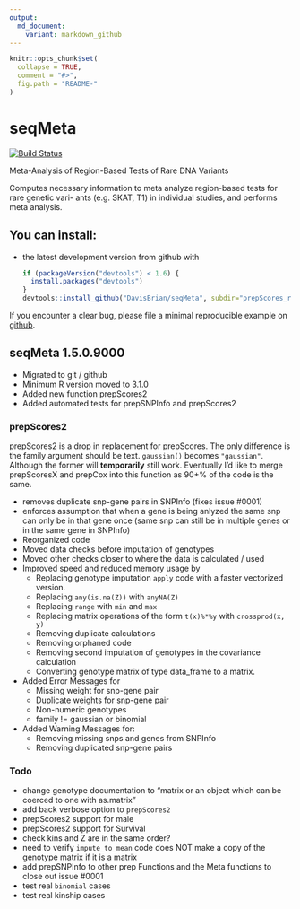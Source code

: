 ```yaml
---
output:
  md_document:
    variant: markdown_github
---
```


<!-- README.md is generated from README.Rmd. Please edit that file -->

```r
knitr::opts_chunk$set(
  collapse = TRUE,
  comment = "#>",
  fig.path = "README-"
)
```
# seqMeta
[![Build Status](https://travis-ci.org/DavisBrian/seqMeta.svg?branch=prepScores_refactored)](https://travis-ci.org/DavisBrian)

Meta-Analysis of Region-Based Tests of Rare DNA Variants

Computes necessary information to meta analyze region-based tests for rare genetic vari-
ants (e.g. SKAT, T1) in individual studies, and performs meta analysis.

## You can install:
* the latest development version from github with

    ```R
    if (packageVersion("devtools") < 1.6) {
      install.packages("devtools")
    }
    devtools::install_github("DavisBrian/seqMeta", subdir="prepScores_refactored")
    ```

If you encounter a clear bug, please file a minimal reproducible example on [github](https://github.com/DavisBrian/seqMeta/issues). 

## seqMeta 1.5.0.9000

* Migrated to git / github
* Minimum R version moved to 3.1.0
* Added new function prepScores2
* Added automated tests for prepSNPInfo and prepScores2

### prepScores2

prepScores2 is a drop in replacement for prepScores.  The only difference is the family argument should be text.  `gaussian()` becomes `"gaussian"`.  Although the former will **temporarily** still work.  Eventually I'd like to merge prepScoresX and prepCox into this function as 90+% of the code is the same.  

* removes duplicate snp-gene pairs in SNPInfo (fixes issue #0001)
* enforces assumption that when a gene is being anlyzed the same snp can only be in that gene once (same snp can still be in multiple genes or in the same gene in SNPInfo)
* Reorganized code
* Moved data checks before imputation of genotypes
* Moved other checks closer to where the data is calculated / used
* Improved speed and reduced memory usage by
    + Replacing genotype imputation `apply` code with a faster vectorized version.
    + Replacing `any(is.na(Z))` with `anyNA(Z)`
    + Replacing `range` with `min` and `max` 
    + Replacing matrix operations of the form `t(x)%*%y` with `crossprod(x, y)`
    + Removing duplicate calculations
    + Removing orphaned code
    + Removing second imputation of genotypes in the covariance calculation
    + Converting genotype matrix of type data_frame to a matrix.  
* Added Error Messages for
    + Missing weight for snp-gene pair
    + Duplicate weights for snp-gene pair
    + Non-numeric genotypes
    + family != gaussian or binomial
* Added Warning Messages for:
    + Removing missing snps and genes from SNPInfo
    + Removing duplicated snp-gene pairs


### Todo
 * change genotype documentation to "matrix or an object which can be coerced to one with as.matrix"
 * add back verbose option to `prepScores2`
 * prepScores2 support for male
 * prepScores2 support for Survival
 * check kins and Z are in the same order?
 * need to verify `impute_to_mean` code does NOT make a copy of the genotype matrix if it is a matrix
 * add prepSNPInfo to other prep Functions and the Meta functions to close out issue #0001
 * test real `binomial` cases
 * test real kinship cases
 
 
 
